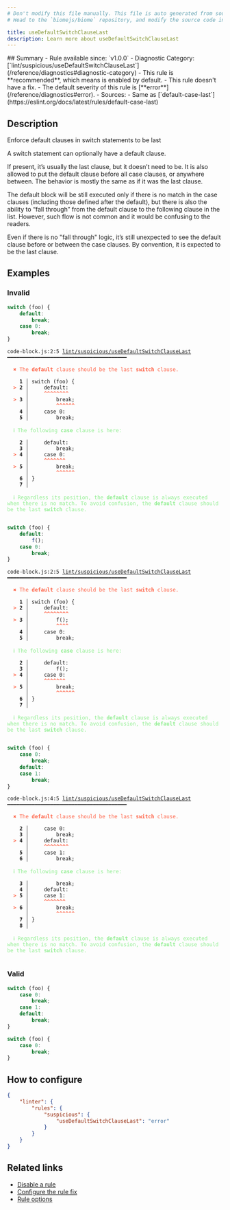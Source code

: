 ```yaml
---
# Don't modify this file manually. This file is auto generated from source, and you will lose your changes next time the website is built.
# Head to the `biomejs/biome` repository, and modify the source code in there.

title: useDefaultSwitchClauseLast
description: Learn more about useDefaultSwitchClauseLast
---
```


<Tabs>
<TabItem label="JavaScript (and super languages)" icon="seti:javascript">
## Summary
- Rule available since: `v1.0.0`
- Diagnostic Category: [`lint/suspicious/useDefaultSwitchClauseLast`](/reference/diagnostics#diagnostic-category)
- This rule is **recommended**, which means is enabled by default.
- This rule doesn't have a fix.
- The default severity of this rule is [**error**](/reference/diagnostics#error).
- Sources: 
  - Same as [`default-case-last`](https://eslint.org/docs/latest/rules/default-case-last)

## Description
Enforce default clauses in switch statements to be last

A switch statement can optionally have a default clause.

If present, it’s usually the last clause, but it doesn’t need to be. It is also allowed to put the default clause before all case clauses, or anywhere between.
The behavior is mostly the same as if it was the last clause.

The default block will be still executed only if there is no match in the case clauses (including those defined after the default),
but there is also the ability to “fall through” from the default clause to the following clause in the list.
However, such flow is not common and it would be confusing to the readers.

Even if there is no "fall through" logic, it’s still unexpected to see the default clause before or between the case clauses. By convention, it is expected to be the last clause.

## Examples

### Invalid

```js
switch (foo) {
    default:
        break;
    case 0:
        break;
}
```

<pre class="language-text"><code class="language-text">code-block.js:2:5 <a href="https://biomejs.dev/linter/rules/use-default-switch-clause-last">lint/suspicious/useDefaultSwitchClauseLast</a> ━━━━━━━━━━━━━━━━━━━━━━━━━━━━━━━━━━━━━━━<br /><br />  <strong><span style="color: Tomato;">✖</span></strong> <span style="color: Tomato;">The </span><span style="color: Tomato;"><strong>default</strong></span><span style="color: Tomato;"> clause should be the last </span><span style="color: Tomato;"><strong>switch</strong></span><span style="color: Tomato;"> clause.</span><br />  <br />    <strong>1 │ </strong>switch (foo) &#123;<br />  <strong><span style="color: Tomato;">&gt;</span></strong> <strong>2 │ </strong>    default:<br />   <strong>   │ </strong>    <strong><span style="color: Tomato;">^</span></strong><strong><span style="color: Tomato;">^</span></strong><strong><span style="color: Tomato;">^</span></strong><strong><span style="color: Tomato;">^</span></strong><strong><span style="color: Tomato;">^</span></strong><strong><span style="color: Tomato;">^</span></strong><strong><span style="color: Tomato;">^</span></strong><strong><span style="color: Tomato;">^</span></strong><br />  <strong><span style="color: Tomato;">&gt;</span></strong> <strong>3 │ </strong>        break;<br />   <strong>   │ </strong>        <strong><span style="color: Tomato;">^</span></strong><strong><span style="color: Tomato;">^</span></strong><strong><span style="color: Tomato;">^</span></strong><strong><span style="color: Tomato;">^</span></strong><strong><span style="color: Tomato;">^</span></strong><strong><span style="color: Tomato;">^</span></strong><br />    <strong>4 │ </strong>    case 0:<br />    <strong>5 │ </strong>        break;<br />  <br />  <strong><span style="color: lightgreen;">ℹ</span></strong> <span style="color: lightgreen;">The following </span><span style="color: lightgreen;"><strong>case</strong></span><span style="color: lightgreen;"> clause is here:</span><br />  <br />    <strong>2 │ </strong>    default:<br />    <strong>3 │ </strong>        break;<br />  <strong><span style="color: Tomato;">&gt;</span></strong> <strong>4 │ </strong>    case 0:<br />   <strong>   │ </strong>    <strong><span style="color: Tomato;">^</span></strong><strong><span style="color: Tomato;">^</span></strong><strong><span style="color: Tomato;">^</span></strong><strong><span style="color: Tomato;">^</span></strong><strong><span style="color: Tomato;">^</span></strong><strong><span style="color: Tomato;">^</span></strong><strong><span style="color: Tomato;">^</span></strong><br />  <strong><span style="color: Tomato;">&gt;</span></strong> <strong>5 │ </strong>        break;<br />   <strong>   │ </strong>        <strong><span style="color: Tomato;">^</span></strong><strong><span style="color: Tomato;">^</span></strong><strong><span style="color: Tomato;">^</span></strong><strong><span style="color: Tomato;">^</span></strong><strong><span style="color: Tomato;">^</span></strong><strong><span style="color: Tomato;">^</span></strong><br />    <strong>6 │ </strong>&#125;<br />    <strong>7 │ </strong><br />  <br />  <strong><span style="color: lightgreen;">ℹ</span></strong> <span style="color: lightgreen;">Regardless its position, the </span><span style="color: lightgreen;"><strong>default</strong></span><span style="color: lightgreen;"> clause is always executed when there is no match. To avoid confusion, the </span><span style="color: lightgreen;"><strong>default</strong></span><span style="color: lightgreen;"> clause should be the last </span><span style="color: lightgreen;"><strong>switch</strong></span><span style="color: lightgreen;"> clause.</span><br />  <br /></code></pre>

```js
switch (foo) {
    default:
        f();
    case 0:
        break;
}
```

<pre class="language-text"><code class="language-text">code-block.js:2:5 <a href="https://biomejs.dev/linter/rules/use-default-switch-clause-last">lint/suspicious/useDefaultSwitchClauseLast</a> ━━━━━━━━━━━━━━━━━━━━━━━━━━━━━━━━━━━━━━━<br /><br />  <strong><span style="color: Tomato;">✖</span></strong> <span style="color: Tomato;">The </span><span style="color: Tomato;"><strong>default</strong></span><span style="color: Tomato;"> clause should be the last </span><span style="color: Tomato;"><strong>switch</strong></span><span style="color: Tomato;"> clause.</span><br />  <br />    <strong>1 │ </strong>switch (foo) &#123;<br />  <strong><span style="color: Tomato;">&gt;</span></strong> <strong>2 │ </strong>    default:<br />   <strong>   │ </strong>    <strong><span style="color: Tomato;">^</span></strong><strong><span style="color: Tomato;">^</span></strong><strong><span style="color: Tomato;">^</span></strong><strong><span style="color: Tomato;">^</span></strong><strong><span style="color: Tomato;">^</span></strong><strong><span style="color: Tomato;">^</span></strong><strong><span style="color: Tomato;">^</span></strong><strong><span style="color: Tomato;">^</span></strong><br />  <strong><span style="color: Tomato;">&gt;</span></strong> <strong>3 │ </strong>        f();<br />   <strong>   │ </strong>        <strong><span style="color: Tomato;">^</span></strong><strong><span style="color: Tomato;">^</span></strong><strong><span style="color: Tomato;">^</span></strong><strong><span style="color: Tomato;">^</span></strong><br />    <strong>4 │ </strong>    case 0:<br />    <strong>5 │ </strong>        break;<br />  <br />  <strong><span style="color: lightgreen;">ℹ</span></strong> <span style="color: lightgreen;">The following </span><span style="color: lightgreen;"><strong>case</strong></span><span style="color: lightgreen;"> clause is here:</span><br />  <br />    <strong>2 │ </strong>    default:<br />    <strong>3 │ </strong>        f();<br />  <strong><span style="color: Tomato;">&gt;</span></strong> <strong>4 │ </strong>    case 0:<br />   <strong>   │ </strong>    <strong><span style="color: Tomato;">^</span></strong><strong><span style="color: Tomato;">^</span></strong><strong><span style="color: Tomato;">^</span></strong><strong><span style="color: Tomato;">^</span></strong><strong><span style="color: Tomato;">^</span></strong><strong><span style="color: Tomato;">^</span></strong><strong><span style="color: Tomato;">^</span></strong><br />  <strong><span style="color: Tomato;">&gt;</span></strong> <strong>5 │ </strong>        break;<br />   <strong>   │ </strong>        <strong><span style="color: Tomato;">^</span></strong><strong><span style="color: Tomato;">^</span></strong><strong><span style="color: Tomato;">^</span></strong><strong><span style="color: Tomato;">^</span></strong><strong><span style="color: Tomato;">^</span></strong><strong><span style="color: Tomato;">^</span></strong><br />    <strong>6 │ </strong>&#125;<br />    <strong>7 │ </strong><br />  <br />  <strong><span style="color: lightgreen;">ℹ</span></strong> <span style="color: lightgreen;">Regardless its position, the </span><span style="color: lightgreen;"><strong>default</strong></span><span style="color: lightgreen;"> clause is always executed when there is no match. To avoid confusion, the </span><span style="color: lightgreen;"><strong>default</strong></span><span style="color: lightgreen;"> clause should be the last </span><span style="color: lightgreen;"><strong>switch</strong></span><span style="color: lightgreen;"> clause.</span><br />  <br /></code></pre>

```js
switch (foo) {
    case 0:
        break;
    default:
    case 1:
        break;
}
```

<pre class="language-text"><code class="language-text">code-block.js:4:5 <a href="https://biomejs.dev/linter/rules/use-default-switch-clause-last">lint/suspicious/useDefaultSwitchClauseLast</a> ━━━━━━━━━━━━━━━━━━━━━━━━━━━━━━━━━━━━━━━<br /><br />  <strong><span style="color: Tomato;">✖</span></strong> <span style="color: Tomato;">The </span><span style="color: Tomato;"><strong>default</strong></span><span style="color: Tomato;"> clause should be the last </span><span style="color: Tomato;"><strong>switch</strong></span><span style="color: Tomato;"> clause.</span><br />  <br />    <strong>2 │ </strong>    case 0:<br />    <strong>3 │ </strong>        break;<br />  <strong><span style="color: Tomato;">&gt;</span></strong> <strong>4 │ </strong>    default:<br />   <strong>   │ </strong>    <strong><span style="color: Tomato;">^</span></strong><strong><span style="color: Tomato;">^</span></strong><strong><span style="color: Tomato;">^</span></strong><strong><span style="color: Tomato;">^</span></strong><strong><span style="color: Tomato;">^</span></strong><strong><span style="color: Tomato;">^</span></strong><strong><span style="color: Tomato;">^</span></strong><strong><span style="color: Tomato;">^</span></strong><br />    <strong>5 │ </strong>    case 1:<br />    <strong>6 │ </strong>        break;<br />  <br />  <strong><span style="color: lightgreen;">ℹ</span></strong> <span style="color: lightgreen;">The following </span><span style="color: lightgreen;"><strong>case</strong></span><span style="color: lightgreen;"> clause is here:</span><br />  <br />    <strong>3 │ </strong>        break;<br />    <strong>4 │ </strong>    default:<br />  <strong><span style="color: Tomato;">&gt;</span></strong> <strong>5 │ </strong>    case 1:<br />   <strong>   │ </strong>    <strong><span style="color: Tomato;">^</span></strong><strong><span style="color: Tomato;">^</span></strong><strong><span style="color: Tomato;">^</span></strong><strong><span style="color: Tomato;">^</span></strong><strong><span style="color: Tomato;">^</span></strong><strong><span style="color: Tomato;">^</span></strong><strong><span style="color: Tomato;">^</span></strong><br />  <strong><span style="color: Tomato;">&gt;</span></strong> <strong>6 │ </strong>        break;<br />   <strong>   │ </strong>        <strong><span style="color: Tomato;">^</span></strong><strong><span style="color: Tomato;">^</span></strong><strong><span style="color: Tomato;">^</span></strong><strong><span style="color: Tomato;">^</span></strong><strong><span style="color: Tomato;">^</span></strong><strong><span style="color: Tomato;">^</span></strong><br />    <strong>7 │ </strong>&#125;<br />    <strong>8 │ </strong><br />  <br />  <strong><span style="color: lightgreen;">ℹ</span></strong> <span style="color: lightgreen;">Regardless its position, the </span><span style="color: lightgreen;"><strong>default</strong></span><span style="color: lightgreen;"> clause is always executed when there is no match. To avoid confusion, the </span><span style="color: lightgreen;"><strong>default</strong></span><span style="color: lightgreen;"> clause should be the last </span><span style="color: lightgreen;"><strong>switch</strong></span><span style="color: lightgreen;"> clause.</span><br />  <br /></code></pre>

### Valid

```js
switch (foo) {
    case 0:
        break;
    case 1:
    default:
        break;
}
```

```js
switch (foo) {
    case 0:
        break;
}
```

## How to configure
```json title="biome.json"
{
	"linter": {
		"rules": {
			"suspicious": {
				"useDefaultSwitchClauseLast": "error"
			}
		}
	}
}

```
## Related links

- [Disable a rule](/linter/#disable-a-lint-rule)
- [Configure the rule fix](/linter#configure-the-rule-fix)
- [Rule options](/linter/#rule-options)

</TabItem>
</Tabs>

